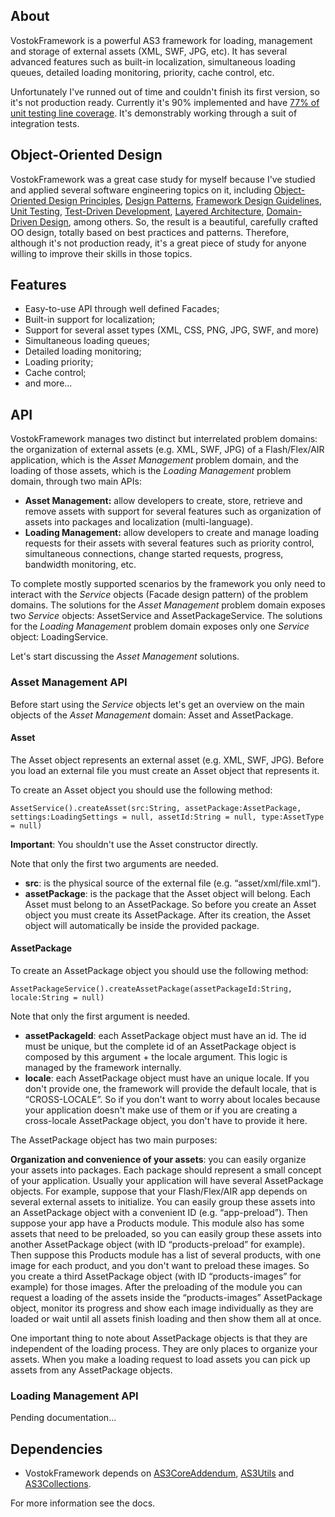 ## About

VostokFramework is a powerful AS3 framework for loading, management and storage of external assets (XML, SWF, JPG, etc). It has several advanced features such as built-in localization, simultaneous loading queues, detailed loading monitoring, priority, cache control, etc.

Unfortunately I've runned out of time and couldn't finish its first version, so it's not production ready. Currently it's 90% implemented and have [77% of unit testing line coverage](/docs/coverage-report/). It's demonstrably working through a suit of integration tests.

## Object-Oriented Design

VostokFramework was a great case study for myself because I've studied and applied several software engineering topics on it, including [Object-Oriented Design Principles](https://c2.com/cgi/wiki?PrinciplesOfObjectOrientedDesign), [Design Patterns](https://en.wikipedia.org/wiki/Software_design_pattern), [Framework Design Guidelines](https://www.amazon.com/Framework-Design-Guidelines-Conventions-Libraries/dp/0321545613), [Unit Testing](https://en.wikipedia.org/wiki/Unit_testing), [Test-Driven Development](https://en.wikipedia.org/wiki/Test-driven_development), [Layered Architecture](https://www.oreilly.com/library/view/software-architecture-patterns/9781491971437/ch01.html), [Domain-Driven Design](https://en.wikipedia.org/wiki/Domain-driven_design), among others. So, the result is a beautiful, carefully crafted OO design, totally based on best practices and patterns. Therefore, although it's not production ready, it's a great piece of study for anyone willing to improve their skills in those topics.

## Features

- Easy-to-use API through well defined Facades;
- Built-in support for localization;
- Support for several asset types (XML, CSS, PNG, JPG, SWF, and more)
- Simultaneous loading queues;
- Detailed loading monitoring;
- Loading priority;
- Cache control;
- and more...

## API

VostokFramework manages two distinct but interrelated problem domains: the organization of external assets (e.g. XML, SWF, JPG) of a Flash/Flex/AIR application, which is the _Asset Management_ problem domain, and the loading of those assets, which is the _Loading Management_ problem domain, through two main APIs:

- **Asset Management:** allow developers to create, store, retrieve and remove assets with support for several features such as organization of assets into packages and localization (multi-language).
- **Loading Management:** allow developers to create and manage loading requests for their assets with several features such as priority control, simultaneous connections, change started requests, progress, bandwidth monitoring, etc.

To complete mostly supported scenarios by the framework you only need to interact with the _Service_ objects (Facade design pattern) of the problem domains. The solutions for the _Asset Management_ problem domain exposes two _Service_ objects: AssetService and AssetPackageService. The solutions for the _Loading Management_ problem domain exposes only one _Service_ object: LoadingService.

Let's start discussing the _Asset Management_ solutions.

### Asset Management API

Before start using the _Service_ objects let's get an overview on the main objects of the _Asset Management_ domain: Asset and AssetPackage.

#### Asset

The Asset object represents an external asset (e.g. XML, SWF, JPG). Before you load an external file you must create an Asset object that represents it.

To create an Asset object you should use the following method:

```actionscript-3
AssetService().createAsset(src:String, assetPackage:AssetPackage, settings:LoadingSettings = null, assetId:String = null, type:AssetType = null)
```

**Important**: You shouldn't use the Asset constructor directly.

Note that only the first two arguments are needed.

- **src**: is the physical source of the external file (e.g. “asset/xml/file.xml“).
- **assetPackage**: is the package that the Asset object will belong. Each Asset must belong to an AssetPackage. So before you create an Asset object you must create its AssetPackage. After its creation, the Asset object will automatically be inside the provided package.

#### AssetPackage

To create an AssetPackage object you should use the following method:

```actionscript-3
AssetPackageService().createAssetPackage(assetPackageId:String, locale:String = null)
```

Note that only the first argument is needed.

- **assetPackageId**: each AssetPackage object must have an id. The id must be unique, but the complete id of an AssetPackage object is composed by this argument + the locale argument. This logic is managed by the framework internally.
- **locale**: each AssetPackage object must have an unique locale. If you don't provide one, the framework will provide the default locale, that is “CROSS-LOCALE”. So if you don't want to worry about locales because your application doesn't make use of them or if you are creating a cross-locale AssetPackage object, you don't have to provide it here.

The AssetPackage object has two main purposes:

**Organization and convenience of your assets**: you can easily organize your assets into packages. Each package should represent a small concept of your application. Usually your application will have several AssetPackage objects. For example, suppose that your Flash/Flex/AIR app depends on several external assets to initialize. You can easily group these assets into an AssetPackage object with a convenient ID (e.g. “app-preload”). Then suppose your app have a Products module. This module also has some assets that need to be preloaded, so you can easily group these assets into another AssetPackage object (with ID “products-preload” for example). Then suppose this Products module has a list of several products, with one image for each product, and you don't want to preload these images. So you create a third AssetPackage object (with ID “products-images” for example) for those images. After the preloading of the module you can request a loading of the assets inside the “products-images” AssetPackage object, monitor its progress and show each image individually as they are loaded or wait until all assets finish loading and then show them all at once.

One important thing to note about AssetPackage objects is that they are independent of the loading process. They are only places to organize your assets. When you make a loading request to load assets you can pick up assets from any AssetPackage objects.

### Loading Management API

Pending documentation...

## Dependencies

- VostokFramework depends on [AS3CoreAddendum](https://as3coreaddendum.flsilva.com), [AS3Utils](https://as3utils.flsilva.com) and [AS3Collections](https://as3collections.flsilva.com).

For more information see the docs.
